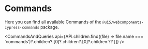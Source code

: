 
<Meta title="Commands" />

<TableOfContent headingSelector="h2" />

# Commands

Here you can find all available Commands of the `@ui5/webcomponents-cypress-commands` package.

<CommandsAndQueries
  api={API.children.find((file) => file.name === 'commands')?.children?.[0]?.children?.[0]?.children ?? []}
/>

<Footer />
